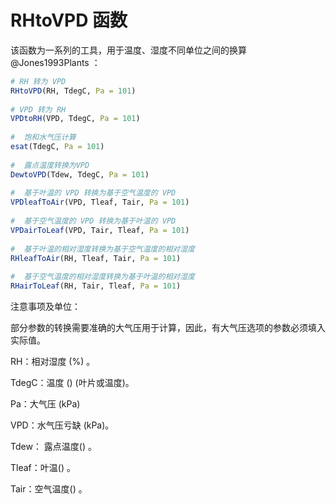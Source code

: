 # RHtoVPD 函数 {#rhtovpd}

该函数为一系列的工具，用于温度、湿度不同单位之间的换算 @Jones1993Plants ：

```r
# RH 转为 VPD  
RHtoVPD(RH, TdegC, Pa = 101) 
 
# VPD 转为 RH   
VPDtoRH(VPD, TdegC, Pa = 101) 
 
#  饱和水气压计算 
esat(TdegC, Pa = 101) 
 
#  露点温度转换为VPD 
DewtoVPD(Tdew, TdegC, Pa = 101) 
 
#  基于叶温的 VPD 转换为基于空气温度的 VPD
VPDleafToAir(VPD, Tleaf, Tair, Pa = 101) 
 
#  基于空气温度的 VPD 转换为基于叶温的 VPD 
VPDairToLeaf(VPD, Tair, Tleaf, Pa = 101) 
 
#  基于叶温的相对湿度转换为基于空气温度的相对湿度  
RHleafToAir(RH, Tleaf, Tair, Pa = 101) 
 
#  基于空气温度的相对湿度转换为基于叶温的相对湿度  
RHairToLeaf(RH, Tair, Tleaf, Pa = 101) 
```

注意事项及单位：

部分参数的转换需要准确的大气压用于计算，因此，有大气压选项的参数必须填入实际值。

RH：相对湿度 (\%) 。

TdegC：温度 (\textcelsius) (叶片或温度)。

Pa：大气压 (kPa)

VPD：水气压亏缺 (kPa)。

Tdew： 露点温度(\textcelsius) 。

Tleaf：叶温(\textcelsius) 。

Tair：空气温度(\textcelsius) 。

\cleardoublepage
